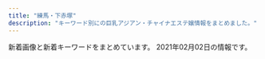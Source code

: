 ```yaml
---
title: "練馬・下赤塚"
description: "キーワード別にの巨乳アジアン・チャイナエステ嬢情報をまとめました。"
---
```


新着画像と新着キーワードをまとめています。
2021年02月02日の情報です。

<DmmAffiliateIns />
<KeywordTable
  shops={
    [
    {
        "keywords": {
            "85": 36,
            "E": 36,
            "86": 24,
            "87": 12,
            "88": 24,
            "F": 12,
            "D": 84
        },
        "img_links": [
            "http://margaret.ests.jp/images/room4.jpg",
            "http://margaret.ests.jp/images/s_news.jpg",
            "http://margaret.ests.jp/images/service3.jpg",
            "http://margaret.ests.jp/photos/sites/29/2020/04/202004081414540.jpg",
            "http://margaret.ests.jp/photos/sites/29/2020/06/202006301829174.jpeg",
            "http://margaret.ests.jp/images/room2.jpg",
            "http://margaret.ests.jp/images/service4.jpg",
            "http://margaret.ests.jp/images/top.jpg",
            "http://margaret.ests.jp/images/service2.jpg",
            "http://margaret.ests.jp/images/room3.jpg",
            "http://margaret.ests.jp/photos/sites/29/2020/06/2020062814010219.jpeg",
            "http://margaret.ests.jp/images/s_service.png",
            "http://margaret.ests.jp/images/mobile.jpg",
            "http://margaret.ests.jp/images/room1.jpg",
            "http://margaret.ests.jp/images/s_staff.png",
            "http://margaret.ests.jp/photos/sites/29/2020/04/2020041014190824.jpg",
            "http://margaret.ests.jp/photos/sites/29/2021/01/2021011511194654.jpg",
            "http://margaret.ests.jp/photos/sites/29/2020/05/202005281752578.jpg",
            "http://margaret.ests.jp/images/service1.jpg",
            "http://margaret.ests.jp/photos/sites/29/2020/03/2020032709162529.jpg",
            "http://margaret.ests.jp/photos/sites/29/2020/04/202004102157462.jpeg",
            "http://margaret.ests.jp/images/s_pick.jpg",
            "http://margaret.ests.jp/photos/sites/29/2020/08/2020080615352994.jpeg",
            "http://margaret.ests.jp/photos/sites/29/2020/08/2020082222274080.jpeg",
            "http://margaret.ests.jp/photos/sites/29/2020/04/2020040205541033.jpg",
            "http://margaret.ests.jp/images/info.jpg"
        ],
        "name": "\u30de\u30fc\u30ac\u30ec\u30c3\u30c8",
        "url": "http://margaret.ests.jp/",
        "station": "\u685c\u53f0\u99c5\u5317\u53e3"
    },
    {
        "station": "\u65b0\u685c\u53f0\u99c5",
        "name": "\u697d\u3005",
        "img_links": [
            "https://static.wixstatic.com/media/73ea4e_73ca4971bac34776a53c8b09526abe0d~mv2.jpg",
            "https://static.wixstatic.com/media/73ea4e_4f276738c0354f93b87840e2d55be62b~mv2.png",
            "https://static.wixstatic.com/media/56292f_3dc196c69ac04338b46a28f7dc0f4df2.jpg",
            "https://static.wixstatic.com/media/56292f_4d626237c2cd4806b0251dae4554758e.jpg"
        ],
        "url": "https://1270791003.wixsite.com/mysite/",
        "keywords": {}
    },
    {
        "img_links": [
            "http://ponfu-massage.work/img/acc4.jpg",
            "http://ponfu-massage.work/img/sta30.jpg",
            "http://ponfu-massage.work/img/st44.jpg",
            "http://ponfu-massage.work/img/s37.jpg",
            "http://ponfu-massage.work/img/st30.jpg",
            "http://ponfu-massage.work/img/s45.jpg",
            "http://ponfu-massage.work/img/sta42.jpg",
            "http://ponfu-massage.work/img/st45.jpg",
            "http://ponfu-massage.work/img/acc5.jpg",
            "http://ponfu-massage.work/img/acc6.jpg",
            "http://ponfu-massage.work/img/acc7.jpg",
            "http://ponfu-massage.work/img/sta28.jpg",
            "http://ponfu-massage.work/img/st39.jpg",
            "http://ponfu-massage.work/img/st28.jpg",
            "http://ponfu-massage.work/img/acc1.jpg",
            "http://ponfu-massage.work/img/st43.jpg",
            "http://ponfu-massage.work/img/st40.jpg",
            "http://ponfu-massage.work/img/campian.jpg",
            "http://ponfu-massage.work/img/st38.jpg",
            "http://ponfu-massage.work/img/sta45.jpg",
            "http://ponfu-massage.work/img/st37.jpg",
            "http://ponfu-massage.work/img/s39.jpg",
            "http://ponfu-massage.work/img/s30.jpg",
            "http://ponfu-massage.work/img/acc9.jpg",
            "http://ponfu-massage.work/img/st41.jpg",
            "http://ponfu-massage.work/img/botton.jpg",
            "http://ponfu-massage.work/img/s40.jpg",
            "http://ponfu-massage.work/img/st42.jpg",
            "http://ponfu-massage.work/img/st35.jpg",
            "http://ponfu-massage.work/img/sta39.jpg",
            "http://ponfu-massage.work/img/acc2.jpg",
            "http://ponfu-massage.work/img/sta38.jpg",
            "http://ponfu-massage.work/img/s42.jpg",
            "http://ponfu-massage.work/img/acc3.jpg",
            "http://ponfu-massage.work/img/sta44.jpg",
            "http://ponfu-massage.work/img/sta37.jpg",
            "http://ponfu-massage.work/img/acc10.jpg",
            "http://ponfu-massage.work/img/s44.jpg",
            "http://ponfu-massage.work/img/sta40.jpg",
            "http://ponfu-massage.work/img/s43.jpg",
            "http://ponfu-massage.work/img/sta35.jpg",
            "http://ponfu-massage.work/img/s41.jpg",
            "http://ponfu-massage.work/img/s38.jpg",
            "http://ponfu-massage.work/img/acc8.jpg",
            "http://ponfu-massage.work/img/sta43.jpg",
            "http://ponfu-massage.work/img/st18.jpg",
            "http://ponfu-massage.work/img/sta41.jpg"
        ],
        "keywords": {
            "89": 1,
            "87": 4,
            "E": 1,
            "D": 10,
            "85": 3,
            "C": 22,
            "F": 1,
            "84": 1,
            "88": 4
        },
        "name": "\u30dd\u30f3\u30d5\u30fc",
        "url": "http://ponfu-massage.work/",
        "station": "\u7df4\u99ac\u99c5\u897f\u53e3"
    },
    {
        "keywords": {
            "84": 1,
            "87": 4,
            "D": 7,
            "85": 1,
            "86": 3,
            "C": 2
        },
        "name": "\u59ff\u7f8e",
        "station": "\u3068\u304d\u308f\u53f0\u99c5\u5357\u53e3",
        "img_links": [
            "http://www.sugatabi.mesthe.com/files/006.jpg",
            "http://www.sugatabi.mesthe.com/images/staff_line.png",
            "http://www.sugatabi.mesthe.com/images/link_line.png",
            "http://www.sugatabi.mesthe.com/images/girl-z1.jpg",
            "http://www.sugatabi.mesthe.com/images/top.jpg",
            "http://www.sugatabi.mesthe.com/files/001-02.jpg",
            "http://www.sugatabi.mesthe.com/files/005-02.jpg",
            "http://www.sugatabi.mesthe.com/files/004.jpg",
            "http://www.sugatabi.mesthe.com/files/005.jpg",
            "http://www.sugatabi.mesthe.com/images/mobile.jpg",
            "http://www.sugatabi.mesthe.com/files/002.jpg",
            "http://www.sugatabi.mesthe.com/images/girl-z2.jpg",
            "http://www.sugatabi.mesthe.com/images/top_sche.png",
            "http://www.sugatabi.mesthe.com/files/009.jpg",
            "http://www.sugatabi.mesthe.com/images/bj3.png",
            "http://www.sugatabi.mesthe.com/files/009-02.jpg",
            "http://www.sugatabi.mesthe.com/files/008-02.jpg",
            "http://www.sugatabi.mesthe.com/files/006-02.jpg",
            "http://www.sugatabi.mesthe.com/images/shop/shop03.jpg",
            "http://www.sugatabi.mesthe.com/images/shop/shop02.jpg",
            "http://www.sugatabi.mesthe.com/files/003-02.jpg",
            "http://www.sugatabi.mesthe.com/files/010-02.jpg",
            "http://www.sugatabi.mesthe.com/images/shop/shop01.jpg",
            "http://www.sugatabi.mesthe.com/files/010.jpg",
            "http://www.sugatabi.mesthe.com/files/003.jpg",
            "http://www.sugatabi.mesthe.com/images/shop/shop04.jpg",
            "http://www.sugatabi.mesthe.com/files/004-02.jpg",
            "http://www.sugatabi.mesthe.com/files/008.jpg",
            "http://www.sugatabi.mesthe.com/files/001.jpg",
            "http://www.sugatabi.mesthe.com/files/002-02.jpg"
        ],
        "url": "http://www.sugatabi.mesthe.com/"
    },
    {
        "img_links": [
            "http://www.e-rakuraku.info/images/s1.png",
            "http://www.e-rakuraku.info/images/newt.png",
            "http://www.e-rakuraku.info/images/s2.png",
            "http://www.e-rakuraku.info/images/tite-staff.png",
            "http://www.e-rakuraku.info/images/g0.jpg",
            "http://www.e-rakuraku.info/images/newfacet.png",
            "http://www.e-rakuraku.info/images/g5.jpg",
            "http://www.e-rakuraku.info/images/huiyuan.png",
            "http://www.e-rakuraku.info/images/g1.jpg",
            "http://www.e-rakuraku.info/images/mobile.png",
            "http://www.e-rakuraku.info/images/nei_03.jpg",
            "http://www.e-rakuraku.info/images/tite-gallery.png",
            "http://www.e-rakuraku.info/images/g3.jpg",
            "http://www.e-rakuraku.info/images/top.jpg",
            "http://www.e-rakuraku.info/images/g4.jpg",
            "http://www.e-rakuraku.info/images/tel.png",
            "http://www.e-rakuraku.info/images/sr.png",
            "http://www.e-rakuraku.info/images/g2.jpg"
        ],
        "station": "\u4e2d\u6751\u6a4b\u99c5",
        "keywords": {
            "C": 13
        },
        "url": "http://www.e-rakuraku.info/",
        "name": "\u697d\u697d"
    },
    {
        "img_links": [
            "http://aroma-p.info/wp/wp-content/themes/Butterfly2_ver_1_3/images/room/6.jpg",
            "http://aroma-p.info/wp/wp-content/uploads/2019/12/sayugihojka.jpg",
            "http://aroma-p.info/wp/wp-content/themes/Butterfly2_ver_1_3/images/room/1.jpg",
            "http://aroma-p.info/wp/wp-content/themes/Butterfly2_ver_1_3/images/room/5.jpg",
            "http://aroma-p.info/wp/wp-content/themes/Butterfly2_ver_1_3/images/call.png",
            "http://aroma-p.info/wp/wp-content/themes/Butterfly2_ver_1_3/images/room/2.jpg",
            "http://aroma-p.info/wp/wp-content/uploads/2020/11/iouyghsa.jpg",
            "http://aroma-p.info/wp/wp-content/uploads/2019/11/asashiojpka.jpg",
            "http://aroma-p.info/wp/wp-content/themes/Butterfly2_ver_1_3/images/room/4.jpg",
            "http://aroma-p.info/wp/wp-content/themes/Butterfly2_ver_1_3/event/top-img021.png",
            "http://aroma-p.info/wp/wp-content/themes/Butterfly2_ver_1_3/images/room/3.jpg",
            "http://aroma-p.info/wp/wp-content/themes/Butterfly2_ver_1_3/event/top-img09.png",
            "http://aroma-p.info/wp/wp-content/uploads/2019/07/faytusgiahojpk.jpg",
            "http://aroma-p.info/wp/wp-content/uploads/2020/07/aws4e5drft1.jpg",
            "http://aroma-p.info/wp/wp-content/uploads/2019/07/darstyfauya.jpg",
            "http://aroma-p.info/wp/wp-content/uploads/2018/06/hiusasalklksaa.jpg",
            "http://aroma-p.info/wp/wp-content/themes/Butterfly2_ver_1_3/event/top-img01.png",
            "http://aroma-p.info/wp/wp-content/uploads/2019/01/hsiaojilakla.jpg",
            "http://aroma-p.info/wp/wp-content/uploads/2020/10/198765rsa.jpg",
            "http://aroma-p.info/wp/wp-content/uploads/2020/09/78654a1.jpg",
            "http://aroma-p.info/wp/wp-content/themes/Butterfly2_ver_1_3/images/tel.png"
        ],
        "keywords": {
            "C": 4,
            "E": 6,
            "D": 10
        },
        "station": "\u77f3\u795e\u4e95\u516c\u5712\u99c5\u5357\u53e3",
        "url": "http://aroma-p.info/",
        "name": "AROMA PLAZA \u30a2\u30ed\u30de\u30d7\u30e9\u30b6"
    },
    {
        "url": "http://c-sakura.work/",
        "keywords": {},
        "img_links": [
            "http://c-sakura.work/images/interior_t.jpg",
            "http://c-sakura.work/images/int2.png",
            "http://c-sakura.work/images/mobile.jpg",
            "http://c-sakura.work/images/info.png",
            "http://c-sakura.work/images/2.jpg",
            "http://c-sakura.work/img/yuri1.jpg",
            "http://c-sakura.work/images/int1.png",
            "http://c-sakura.work/images/3.jpg",
            "http://c-sakura.work/images/head.jpg",
            "http://c-sakura.work/images/sisu.png",
            "http://c-sakura.work/images/news.png",
            "http://c-sakura.work/img/ami1.jpg",
            "http://c-sakura.work/images/tel.jpg",
            "http://c-sakura.work/images/sys1.png",
            "http://c-sakura.work/img/yuyu1.jpg",
            "http://c-sakura.work/images/staff_t.jpg",
            "http://c-sakura.work/images/1.jpg"
        ],
        "name": "\u9577\u4e45*\u3061\u3087\u3046\u304d\u3085\u3046",
        "station": "\u4e0b\u8d64\u585a\u99c5\u5317\u53e3"
    },
    {
        "station": "\u6210\u5897\u99c5",
        "name": "\u82b1\u9ce5\u98a8\u6708",
        "url": "https://kachofugetsu.ests.jp/",
        "keywords": {
            "86": 10,
            "85": 10,
            "D": 20,
            "C": 11
        },
        "img_links": [
            "https://kachofugetsu.ests.jp/images/footer.jpg",
            "https://kachofugetsu.ests.jp/images/room4.jpg",
            "https://kachofugetsu.ests.jp/images/link_nav02.jpg",
            "https://kachofugetsu.ests.jp/images/link_nav06.jpg",
            "https://kachofugetsu.ests.jp/images/top.jpg",
            "https://kachofugetsu.ests.jp/images/link_nav03.jpg",
            "https://kachofugetsu.ests.jp/photos/sites/18/2021/01/2021011210015951.jpg",
            "https://kachofugetsu.ests.jp/images/tit_staff.jpg",
            "https://kachofugetsu.ests.jp/images/link_nav05.jpg",
            "https://kachofugetsu.ests.jp/images/room2.jpg",
            "https://kachofugetsu.ests.jp/photos/sites/18/2021/01/2021011210020045.jpg",
            "https://kachofugetsu.ests.jp/photos/sites/18/2021/01/2021011210020128.jpg",
            "https://kachofugetsu.ests.jp/images/link_nav01.jpg",
            "https://kachofugetsu.ests.jp/images/link_nav04.jpg",
            "https://kachofugetsu.ests.jp/images/room1.jpg",
            "https://kachofugetsu.ests.jp/images/tit_news.png",
            "https://kachofugetsu.ests.jp/photos/sites/18/2021/01/2021011210015989.jpg",
            "https://kachofugetsu.ests.jp/images/room3.jpg"
        ]
    },
    {
        "keywords": {},
        "url": "http://c-ikoi.work/",
        "station": "\u5927\u5c71\u99c5\u5357\u53e3",
        "name": "\u61a9",
        "img_links": [
            "http://c-ikoi.work/images/sys2.jpg",
            "http://c-ikoi.work/images/sys1.jpg",
            "http://c-ikoi.work/img/misaki1.jpg",
            "http://c-ikoi.work/images/int2.png",
            "http://c-ikoi.work/images/news.jpg",
            "http://c-ikoi.work/images/4.jpg",
            "http://c-ikoi.work/images/head.jpg",
            "http://c-ikoi.work/images/sys3.png",
            "http://c-ikoi.work/images/staff_t.jpg",
            "http://c-ikoi.work/images/1.jpg",
            "http://c-ikoi.work/images/tel.jpg",
            "http://c-ikoi.work/images/rec2.png",
            "http://c-ikoi.work/images/concept.jpg",
            "http://c-ikoi.work/images/2.jpg",
            "http://c-ikoi.work/images/rec1.png",
            "http://c-ikoi.work/images/line.png",
            "http://c-ikoi.work/images/int3.png",
            "http://c-ikoi.work/img/momo1.jpg",
            "http://c-ikoi.work/images/int1.png",
            "http://c-ikoi.work/img/riri1.jpg",
            "http://c-ikoi.work/images/mobile.jpg",
            "http://c-ikoi.work/images/3.jpg",
            "http://c-ikoi.work/img/yuna1.jpg",
            "http://c-ikoi.work/images/interior_t.jpg"
        ]
    },
    {
        "url": "http://koukoku.xyz/garden/",
        "img_links": [
            "http://koukoku.xyz/garden/css/left.jpg",
            "http://koukoku.xyz/garden/css/staff06.jpg",
            "http://koukoku.xyz/garden/css/nav/nav04.png",
            "http://koukoku.xyz/garden/css/staff/staff004.jpg",
            "http://koukoku.xyz/garden/css/nav/nav02.png",
            "http://koukoku.xyz/garden/css/top01.jpg",
            "http://koukoku.xyz/garden/css/staff0002.jpg",
            "http://koukoku.xyz/garden/css/staff/staff002.jpg",
            "http://koukoku.xyz/garden/css/nav/nav03.png",
            "http://koukoku.xyz/garden/css/nav/nav05.png",
            "http://koukoku.xyz/garden/css/staff/staff06.jpg",
            "http://koukoku.xyz/garden/css/right.jpg",
            "http://koukoku.xyz/garden/css/staff05.jpg",
            "http://koukoku.xyz/garden/css/nav/nav01.png",
            "http://koukoku.xyz/garden/css/staff001.jpg",
            "http://koukoku.xyz/garden/css/staff/staff001.jpg",
            "http://koukoku.xyz/garden/css/tel.png",
            "http://koukoku.xyz/garden/css/staff/staff003.jpg",
            "http://koukoku.xyz/garden/css/top04.jpg",
            "http://koukoku.xyz/garden/css/staff/staff05-b.jpg",
            "http://koukoku.xyz/garden/css/nav/nav06.png",
            "http://koukoku.xyz/garden/css/staff/staff05.jpg"
        ],
        "name": "\u591c\u306e\u30ac\u30fc\u30c7\u30f3",
        "station": "\u7df4\u99ac\u99c5",
        "keywords": {
            "C": 1,
            "85": 1,
            "87": 1,
            "D": 3,
            "F": 1,
            "89": 2,
            "E": 1,
            "92": 2
        }
    },
    {
        "url": "http://www.hanaest.net/",
        "img_links": [
            "http://www.hanaest.net/up/uploads/20170621202142mimi.jpg",
            "http://www.hanaest.net/images/r2.jpg",
            "http://www.hanaest.net/images/r1.jpg",
            "http://www.hanaest.net/up/uploads/20171017081729nana.jpg",
            "http://www.hanaest.net/images/news.png",
            "http://www.hanaest.net/images/s2.jpg",
            "http://www.hanaest.net/images/ttl_price.png",
            "http://www.hanaest.net/up/uploads/20171005214644212.jpg",
            "http://www.hanaest.net/up/uploads/20161009222712tomo.jpg",
            "http://www.hanaest.net/images/ttl_qj.png",
            "http://www.hanaest.net/images/ttl_staff.png",
            "http://www.hanaest.net/up/uploads/20161128220158nao.jpg",
            "http://www.hanaest.net/images/header_bg.png",
            "http://www.hanaest.net/images/qj.png"
        ],
        "keywords": {},
        "name": "\u83ef\uff5e\u306f\u306a\uff5e",
        "station": "\u4e0b\u8d64\u585a\u99c5\u5317\u53e3"
    },
    {
        "img_links": [
            "http://www.hi-msg.com/dansin/images/p-1-1.jpg",
            "http://www.hi-msg.com/dansin/images/p-1.jpg",
            "http://www.hi-msg.com/dansin/images/mobile.jpg",
            "http://www.hi-msg.com/dansin/images/1.jpg",
            "http://www.hi-msg.com/dansin/images/p-8.jpg",
            "http://www.hi-msg.com/dansin/images/p-4-1.jpg",
            "http://www.hi-msg.com/dansin/images/s_info.jpg",
            "http://www.hi-msg.com/dansin/images/p-4.jpg",
            "http://www.hi-msg.com/dansin/images/p-2.jpg",
            "http://www.hi-msg.com/dansin/images/top1.jpg",
            "http://www.hi-msg.com/dansin/images/nav.jpg",
            "http://www.hi-msg.com/dansin/images/top.jpg",
            "http://www.hi-msg.com/dansin/images/s_face.jpg",
            "http://www.hi-msg.com/dansin/images/p-5.jpg",
            "http://www.hi-msg.com/dansin/images/s_pick.jpg",
            "http://www.hi-msg.com/dansin/images/end1.jpg",
            "http://www.hi-msg.com/dansin/images/p-7.jpg",
            "http://www.hi-msg.com/dansin/images/s_news.jpg",
            "http://www.hi-msg.com/dansin/images/p-6-1.jpg",
            "http://www.hi-msg.com/dansin/images/p-5-1.jpg",
            "http://www.hi-msg.com/dansin/images/p-6.jpg",
            "http://www.hi-msg.com/dansin/images/p-2-1.jpg"
        ],
        "name": "\u6696\u5fc3",
        "url": "http://www.hi-msg.com/dansin/",
        "keywords": {},
        "station": "\u3068\u304d\u308f\u53f0\u99c5\u5357\u53e3"
    },
    {
        "name": "\u30d0\u30d3",
        "station": "\u7df4\u99ac\u99c5A1\u51fa\u53e3",
        "img_links": [
            "http://giuytor.xyz/uploads/201027/1-20102G24150649.jpg",
            "http://giuytor.xyz/webstyle/call(1).jpg",
            "http://giuytor.xyz/webstyle/line2.png",
            "http://giuytor.xyz/uploads/201027/1-20102G24601461.jpg",
            "http://giuytor.xyz/uploads/201027/1-20102G2423W16.jpg",
            "http://giuytor.xyz/webstyle/line4.png",
            "http://giuytor.xyz/webstyle/sign(1).png",
            "http://giuytor.xyz/webstyle/line6.png",
            "http://giuytor.xyz/uploads/201027/1-20102G24525a5.jpg",
            "http://giuytor.xyz/webstyle/sign(2).png",
            "http://giuytor.xyz/webstyle/call.jpg",
            "http://giuytor.xyz/uploads/201112/1-20111210002S57.jpg",
            "http://giuytor.xyz/webstyle/sign.png",
            "http://giuytor.xyz/uploads/201027/1-20102G24422144.jpg",
            "http://giuytor.xyz/uploads/201030/1-201030101635910.jpg",
            "http://giuytor.xyz/webstyle/mobile_02.png",
            "http://giuytor.xyz/webstyle/line3.png",
            "http://giuytor.xyz/uploads/201210/1-2012101602095L.jpg",
            "http://giuytor.xyz/webstyle/line1.png",
            "http://giuytor.xyz/uploads/201026/1-2010261A409633.jpg",
            "http://giuytor.xyz/uploads/201027/1-20102G24336356.jpg",
            "http://giuytor.xyz/uploads/201210/1-201210163253163.jpg",
            "http://giuytor.xyz/webstyle/mobile_01.png",
            "http://giuytor.xyz/uploads/201026/1-2010261A21I03.jpg",
            "http://giuytor.xyz/uploads/201026/1-201026164952248.jpg",
            "http://giuytor.xyz/webstyle/line5.png",
            "http://giuytor.xyz/webstyle/notice.png"
        ],
        "keywords": {
            "\u4e73": 9
        },
        "url": "http://giuytor.xyz/"
    },
    {
        "station": "\u8981\u753a\u99c55\u756a\u51fa\u53e3",
        "keywords": {
            "87": 5,
            "F": 2,
            "D": 2,
            "89": 1,
            "88": 3,
            "C": 16,
            "E": 5
        },
        "img_links": [
            "http://midori-massage.work/img/st50.jpg",
            "http://midori-massage.work/img/ss52.jpg",
            "http://midori-massage.work/img/ss22.jpg",
            "http://midori-massage.work/img/ss9.jpg",
            "http://midori-massage.work/img/ss51.jpg",
            "http://midori-massage.work/img/ss34.jpg",
            "http://midori-massage.work/img/ss39.jpg",
            "http://midori-massage.work/img/ss46.jpg",
            "http://midori-massage.work/img/ss57.jpg",
            "http://midori-massage.work/img/ss1.jpg",
            "http://midori-massage.work/img/ss28.jpg",
            "http://midori-massage.work/img/ss5.jpg",
            "http://midori-massage.work/img/s56.png",
            "http://midori-massage.work/img/botton.jpg",
            "http://midori-massage.work/img/ss48.jpg",
            "http://midori-massage.work/img/ss15.jpg",
            "http://midori-massage.work/img/ss32.jpg",
            "http://midori-massage.work/img/ss47.jpg",
            "http://midori-massage.work/img/a1.jpg",
            "http://midori-massage.work/img/ss26.jpg",
            "http://midori-massage.work/img/st53.jpg",
            "http://midori-massage.work/img/ss50.jpg",
            "http://midori-massage.work/img/mo.png",
            "http://midori-massage.work/img/s54.png",
            "http://midori-massage.work/img/ss12.jpg",
            "http://midori-massage.work/img/fla-2.jpg",
            "http://midori-massage.work/img/ss31.jpg",
            "http://midori-massage.work/img/ss2.jpg",
            "http://midori-massage.work/img/s57.png",
            "http://midori-massage.work/img/ss53.jpg",
            "http://midori-massage.work/img/ss23.jpg",
            "http://midori-massage.work/img/ss44.jpg",
            "http://midori-massage.work/img/ss55.jpg",
            "http://midori-massage.work/img/ss33.jpg",
            "http://midori-massage.work/img/ss56.jpg",
            "http://midori-massage.work/img/s53.png",
            "http://midori-massage.work/img/fla-1.jpg",
            "http://midori-massage.work/img/st54.jpg",
            "http://midori-massage.work/img/ss37.jpg",
            "http://midori-massage.work/img/st57.jpg",
            "http://midori-massage.work/img/ss54.jpg",
            "http://midori-massage.work/img/ss14.jpg",
            "http://midori-massage.work/img/ss42.jpg",
            "http://midori-massage.work/img/a3.jpg",
            "http://midori-massage.work/img/ss16.jpg",
            "http://midori-massage.work/img/ss41.jpg",
            "http://midori-massage.work/img/ss19.jpg",
            "http://midori-massage.work/img/s47.png",
            "http://midori-massage.work/img/st55.jpg",
            "http://midori-massage.work/img/s50.png",
            "http://midori-massage.work/img/ss6.jpg",
            "http://midori-massage.work/img/ss10.jpg",
            "http://midori-massage.work/img/a2.jpg",
            "http://midori-massage.work/img/st056.jpg",
            "http://midori-massage.work/img/ss13.jpg",
            "http://midori-massage.work/img/s49.png",
            "http://midori-massage.work/img/ss36.jpg",
            "http://midori-massage.work/img/ss30.jpg",
            "http://midori-massage.work/img/ss40.jpg",
            "http://midori-massage.work/img/ss25.jpg",
            "http://midori-massage.work/img/ss24.jpg",
            "http://midori-massage.work/img/ss17.jpg",
            "http://midori-massage.work/img/st52.jpg",
            "http://midori-massage.work/img/ss4.jpg",
            "http://midori-massage.work/img/ss20.jpg",
            "http://midori-massage.work/img/ss29.jpg",
            "http://midori-massage.work/img/s55.png",
            "http://midori-massage.work/img/ss8.jpg",
            "http://midori-massage.work/img/st49.jpg",
            "http://midori-massage.work/img/ss35.jpg",
            "http://midori-massage.work/img/s52.png",
            "http://midori-massage.work/img/ss21.jpg",
            "http://midori-massage.work/img/ss38.jpg",
            "http://midori-massage.work/img/ss18.jpg",
            "http://midori-massage.work/img/ss43.jpg",
            "http://midori-massage.work/img/ss49.jpg",
            "http://midori-massage.work/img/ss45.jpg",
            "http://midori-massage.work/img/st56.jpg",
            "http://midori-massage.work/img/st47.jpg",
            "http://midori-massage.work/img/ss3.jpg",
            "http://midori-massage.work/img/ss7.jpg"
        ],
        "url": "http://midori-massage.work/",
        "name": "\u7dd1"
    },
    {
        "name": "\u6708\u306e\u604b",
        "img_links": [
            "http://moonlove.est-u.com/staff/sakura.jpg",
            "http://moonlove.est-u.com/images/index_08.jpg",
            "http://moonlove.est-u.com/images/index_07.jpg",
            "http://moonlove.est-u.com/staff/ayumi.jpg",
            "http://moonlove.est-u.com/images/s4.jpg",
            "http://moonlove.est-u.com/images/s5.jpg",
            "http://moonlove.est-u.com/images/s8.jpg",
            "http://moonlove.est-u.com/images/index_05.jpg",
            "http://moonlove.est-u.com/images/index_10.jpg",
            "http://moonlove.est-u.com/staff/kaori.jpg",
            "http://moonlove.est-u.com/images/icon_000.jpg",
            "http://moonlove.est-u.com/images/staff_09.jpg",
            "http://moonlove.est-u.com/images/s6.jpg",
            "http://moonlove.est-u.com/images/index_13.jpg",
            "http://moonlove.est-u.com/images/index_12.jpg",
            "http://moonlove.est-u.com/images/index_19.jpg",
            "http://moonlove.est-u.com/images/index3_06.jpg",
            "http://moonlove.est-u.com/images/index_16.jpg",
            "http://moonlove.est-u.com/images/index_17.jpg",
            "http://moonlove.est-u.com/images/index2_06.jpg",
            "http://moonlove.est-u.com/images/index_15.jpg",
            "http://moonlove.est-u.com/images/index_02.jpg",
            "http://moonlove.est-u.com/images/index1_06.jpg",
            "http://moonlove.est-u.com/images/s3.jpg",
            "http://moonlove.est-u.com/staff/miki.jpg",
            "http://moonlove.est-u.com/images/index_04.jpg",
            "http://moonlove.est-u.com/images/s1.jpg",
            "http://moonlove.est-u.com/images/index_14.jpg",
            "http://moonlove.est-u.com/staff/nami.jpg"
        ],
        "station": "\u7df4\u99ac\u99c5\u5317\u53e3",
        "keywords": {
            "C": 7
        },
        "url": "http://moonlove.est-u.com/"
    },
    {
        "keywords": {
            "D": 4,
            "C": 5,
            "88": 1,
            "F": 3,
            "80": 2,
            "94": 1,
            "95": 1,
            "86": 2,
            "G": 2,
            "93": 1,
            "87": 1,
            "83": 2,
            "91": 2,
            "84": 1
        },
        "name": "\u30e9\u30b1\u30b7\u30b9\u5927\u6cc9\u5b66\u5712",
        "url": "http://lachesis.este88.com/",
        "img_links": [
            "http://lachesis.este88.com/gals/rinnka4.jpg",
            "http://lachesis.este88.com/gals/miku2.jpg",
            "http://lachesis.este88.com/gals/narumi1.jpg",
            "http://lachesis.este88.com/images/bg_header3.jpg",
            "http://lachesis.este88.com/gals/yuu4.jpg",
            "http://lachesis.este88.com/gals/tumugi2.jpg",
            "http://lachesis.este88.com/gals/sayaka2.jpg",
            "http://lachesis.este88.com/gals/rinnka3.jpg",
            "https://lachesis.este88.com/gals/miho1.jpg",
            "http://lachesis.este88.com/gals/miho2.jpg",
            "https://lachesis.este88.com/gals/amina1.jpg",
            "http://lachesis.este88.com/images/sysh3bar.png",
            "https://lachesis.este88.com/gals/tumugi1.jpg",
            "https://lachesis.este88.com/gals/miku1.jpg",
            "http://lachesis.este88.com/gals/aoi3.jpg",
            "http://lachesis.este88.com/gals/miho3.jpg",
            "http://lachesis.este88.com/gals/tumugi1.jpg",
            "http://lachesis.este88.com/gals/minami2.jpg",
            "http://lachesis.este88.com/gals/arisa2.jpg",
            "https://lachesis.este88.com/images/bg_header3.jpg",
            "https://lachesis.este88.com/gals/minami1.jpg",
            "http://lachesis.este88.com/images/info5.jpg",
            "http://lachesis.este88.com/gals/narumi2.jpg",
            "http://lachesis.este88.com/gals/amina1.jpg",
            "https://lachesis.este88.com/images/sysh3bar.png",
            "https://lachesis.este88.com/gals/yuu1.jpg",
            "http://lachesis.este88.com/gals/amina3.jpg",
            "http://lachesis.este88.com/gals/itika2.jpg",
            "https://lachesis.este88.com/gals/itika1.jpg",
            "https://lachesis.este88.com/images/info5.jpg",
            "http://lachesis.este88.com/gals/itika1.jpg",
            "https://lachesis.este88.com/images/bg_header.jpg",
            "http://lachesis.este88.com/gals/mao2.jpg",
            "http://lachesis.este88.com/gals/aoi2.jpg",
            "https://lachesis.este88.com/gals/sayaka1.jpg",
            "http://lachesis.este88.com/images/bg_header.jpg",
            "http://lachesis.este88.com/gals/arisa1.jpg",
            "http://lachesis.este88.com/gals/miku1.jpg",
            "http://lachesis.este88.com/gals/arisa3.jpg",
            "http://lachesis.este88.com/gals/yuu2.jpg",
            "https://lachesis.este88.com/gals/mao1.jpg",
            "https://lachesis.este88.com/gals/rinnka1.jpg",
            "http://lachesis.este88.com/gals/minami1.jpg",
            "https://lachesis.este88.com/images/line.jpg",
            "http://lachesis.este88.com/gals/yuu3.jpg",
            "http://lachesis.este88.com/gals/yuu1.jpg",
            "http://lachesis.este88.com/gals/sayaka1.jpg",
            "http://momipara.jp/img/link/momi234.jpg",
            "http://lachesis.este88.com/gals/mao1.jpg",
            "http://lachesis.este88.com/images/line.jpg",
            "http://lachesis.este88.com/gals/itika3.jpg",
            "http://lachesis.este88.com/gals/tumugi3.jpg",
            "http://lachesis.este88.com/gals/amina2.jpg",
            "https://lachesis.este88.com/gals/arisa1.jpg",
            "http://lachesis.este88.com/gals/aoi1.jpg",
            "http://lachesis.este88.com/gals/rinnka2.jpg",
            "http://lachesis.este88.com/gals/miku3.jpg",
            "https://lachesis.este88.com/gals/maria1.jpg",
            "http://lachesis.este88.com/gals/rinnka1.jpg",
            "https://lachesis.este88.com/gals/aoi1.jpg",
            "http://lachesis.este88.com/gals/narumi3.jpg",
            "http://lachesis.este88.com/gals/narumi4.jpg",
            "http://lachesis.este88.com/gals/sayaka3.jpg",
            "https://lachesis.este88.com/gals/narumi1.jpg",
            "http://lachesis.este88.com/gals/maria1.jpg",
            "http://lachesis.este88.com/gals/miho1.jpg"
        ],
        "station": "\u5927\u6cc9\u5b66\u5712\u99c5"
    },
    {
        "url": "http://www.seoul.esjp.info/",
        "name": "\u7652\u3057\u306e\u90e8\u5c4b",
        "station": "\u7df4\u99ac\u99c5\u897f\u53e3",
        "keywords": {
            "D": 4,
            "86": 3,
            "87": 1
        },
        "img_links": [
            "http://www.seoul.esjp.info/img/head.png",
            "http://www.seoul.esjp.info/img/nav-006.png",
            "http://www.seoul.esjp.info/img/change-003.png",
            "http://www.seoul.esjp.info/img/change-006.png",
            "http://www.seoul.esjp.info/files/005.jpg",
            "http://www.seoul.esjp.info/files/012.jpg",
            "http://www.seoul.esjp.info/files/003.jpg",
            "http://www.seoul.esjp.info/img/change-002.png",
            "http://www.seoul.esjp.info/img/nav-004.png",
            "http://www.seoul.esjp.info/img/recuit.png",
            "http://www.seoul.esjp.info/img/change-004.png",
            "http://www.seoul.esjp.info/files/015.jpg",
            "http://www.seoul.esjp.info/img/main-top03.png",
            "http://www.seoul.esjp.info/files/008.jpg",
            "http://www.seoul.esjp.info/files/013.jpg",
            "http://www.seoul.esjp.info/img/foot.png",
            "http://www.seoul.esjp.info/files/010.jpg",
            "http://www.seoul.esjp.info/files/006.jpg",
            "http://www.seoul.esjp.info/files/007.jpg",
            "http://www.seoul.esjp.info/img/nav-002.png",
            "http://www.seoul.esjp.info/img/nav-001.png",
            "http://www.seoul.esjp.info/files/004.jpg",
            "http://www.seoul.esjp.info/img/nav-005.png",
            "http://www.seoul.esjp.info/files/011.jpg",
            "http://www.seoul.esjp.info/files/001.jpg",
            "http://www.seoul.esjp.info/img/change-005.png",
            "http://www.seoul.esjp.info/img/nav-003.png",
            "http://www.seoul.esjp.info/img/change-001.png",
            "http://www.seoul.esjp.info/img/main-top01.png"
        ]
    },
    {
        "keywords": {},
        "img_links": [
            "http://sh-dafei.work/uploads/181206/1-1Q206125154224.jpg",
            "http://sh-dafei.work/uploads/171031/1-1G0311G556445.jpg",
            "http://sh-dafei.work/uploads/201113/1-20111314213cQ.jpg",
            "http://sh-dafei.work/uploads/171031/1-1G0311G505933.jpg",
            "http://sh-dafei.work/uploads/200612/1-200612154534W8.jpg",
            "http://sh-dafei.work/templets/default/pc/picture/end1.jpg",
            "http://sh-dafei.work/uploads/191115/1-191115132040J2.jpg",
            "http://sh-dafei.work/uploads/171031/1-1G0311G344914.jpg",
            "http://sh-dafei.work/uploads/190924/1-1Z924151334121.jpg",
            "http://sh-dafei.work/uploads/180612/1-1P612160029349.jpg",
            "http://sh-dafei.work/uploads/190301/1-1Z30116320A41.jpg",
            "http://sh-dafei.work/uploads/180612/1-1P6121601061c.jpg",
            "http://sh-dafei.work/templets/default/pc/picture/s_pick.png",
            "http://sh-dafei.work/uploads/190809/1-1ZP9125I01S.jpg",
            "http://sh-dafei.work/uploads/171031/1-1G0311G4095M.jpg",
            "http://sh-dafei.work/uploads/181206/1-1Q2061249563O.jpg",
            "http://sh-dafei.work/uploads/190130/1-1Z130162635508.jpg",
            "http://sh-dafei.work/uploads/181206/1-1Q2061250494E.jpg",
            "http://sh-dafei.work/uploads/181207/1-1Q20G40K63R.jpg",
            "http://sh-dafei.work/uploads/201002/1-201002144Z11V.jpg",
            "http://sh-dafei.work/uploads/190329/1-1Z329151011c7.jpg",
            "http://sh-dafei.work/templets/default/pc/picture/s_news.png",
            "http://sh-dafei.work/uploads/allimg/180612/1-1P612160305350.jpg",
            "http://sh-dafei.work/uploads/181207/1-1Q20G35320X0.png",
            "http://sh-dafei.work/templets/default/pc/picture/staffs.png",
            "http://sh-dafei.work/uploads/171031/1-1G0311G531445.jpg",
            "http://sh-dafei.work/templets/default/pc/picture/face.png",
            "http://sh-dafei.work/templets/default/pc/picture/s_staff.png",
            "http://sh-dafei.work/uploads/181206/1-1Q2061253211D.jpg",
            "http://sh-dafei.work/uploads/181214/1-1Q214154222511.jpg",
            "http://sh-dafei.work/uploads/200117/1-20011G614144B.jpg",
            "http://sh-dafei.work/uploads/180227/1-1P22G40S5448.jpg"
        ],
        "name": "\u5927\u5983",
        "station": "\u7df4\u99ac\u99c5\u897f\u53e3",
        "url": "http://sh-dafei.work/"
    },
    {
        "name": "\u3064\u307c\u307f",
        "station": "\u7df4\u99ac\u99c5\u897f\u53e3",
        "img_links": [
            "https://salasa.tokyo/wp-content/themes/este/img/top-img021.png",
            "https://salasa.tokyo/wp-content/themes/este/img/top-img04.png",
            "https://salasa.tokyo/wp-content/themes/este/img/4.jpg",
            "https://salasa.tokyo/wp-content/uploads/2020/02/8776salasa.jpg",
            "https://salasa.tokyo/wp-content/themes/este/img/3.jpg",
            "https://salasa.tokyo/wp-content/uploads/2020/02/1salasa.jpg",
            "https://salasa.tokyo/wp-content/themes/este/img/tel_footer.png",
            "https://salasa.tokyo/wp-content/themes/este/img/1.jpg",
            "https://salasa.tokyo/wp-content/themes/este/img/top-img01b.png",
            "https://salasa.tokyo/wp-content/uploads/2020/02/41salasa.jpg",
            "https://salasa.tokyo/wp-content/uploads/2020/02/11salasa.jpg",
            "https://salasa.tokyo/wp-content/themes/este/img/top-img01a.png",
            "https://salasa.tokyo/wp-content/themes/este/img/2.jpg",
            "https://salasa.tokyo/wp-content/themes/este/img/call.png",
            "https://salasa.tokyo/wp-content/themes/este/img/top-img02.png",
            "https://salasa.tokyo/wp-content/themes/este/img/top-img01.png",
            "https://salasa.tokyo/wp-content/themes/este/img/tel_header.png",
            "https://salasa.tokyo/wp-content/uploads/2021/01/11salasa.jpg",
            "https://salasa.tokyo/wp-content/uploads/2020/02/32salasa.jpg",
            "https://salasa.tokyo/wp-content/themes/este/img/top-img05.png"
        ],
        "keywords": {
            "C": 9,
            "D": 6,
            "E": 7
        },
        "url": "https://salasa.tokyo/"
    },
    {
        "img_links": [
            "http://www.kawaii.mensest.com/files/011.jpg",
            "http://www.kawaii.mensest.com/common/images/photo02.jpg",
            "http://www.kawaii.mensest.com/images/btn2.png",
            "http://www.kawaii.mensest.com/images/end-info.png",
            "http://www.kawaii.mensest.com/files/009.jpg",
            "http://www.kawaii.mensest.com/images/icon_top.png",
            "http://www.kawaii.mensest.com/common/images/photo03.jpg",
            "http://www.kawaii.mensest.com/images/icon_tel.png",
            "http://www.kawaii.mensest.com/images/icon_staff.png",
            "http://www.kawaii.mensest.com/files/010.jpg",
            "http://www.kawaii.mensest.com/images/mainImg_sub.jpg",
            "http://www.kawaii.mensest.com/images/icon_info.png",
            "http://www.kawaii.mensest.com/common/images/photo01.jpg",
            "http://www.kawaii.mensest.com/files/012.jpg",
            "http://www.kawaii.mensest.com/images/icon_concept.png"
        ],
        "station": "\u7df4\u99ac\u99c5\u4e2d\u592e\u53e3",
        "keywords": {
            "87": 4,
            "D": 4
        },
        "url": "http://www.kawaii.mensest.com/",
        "name": "Kawaii\u604b\u4eba"
    },
    {
        "keywords": {
            "88": 1,
            "86": 18,
            "D": 18,
            "C": 26,
            "94": 1,
            "G": 1,
            "E": 1
        },
        "img_links": [
            "http://mannmaru.xyz/uploads/210201/1-2102011039521I.jpg",
            "http://mannmaru.xyz/uploads/201130/1-20113009355I62.jpg",
            "http://mannmaru.xyz/uploads/210115/1-2101151H414522.jpg",
            "http://mannmaru.xyz/uploads/201020/1-2010200T649248.jpg",
            "http://mannmaru.xyz/uploads/200930/1-200930092325118.jpg",
            "http://mannmaru.xyz/uploads/201111/1-201111132553140.jpg",
            "http://mannmaru.xyz/uploads/200930/1-200930092346129.jpg",
            "http://mannmaru.xyz/style/images/dt.jpg",
            "http://mannmaru.xyz/uploads/201212/1-201212152243942.jpg",
            "http://mannmaru.xyz/uploads/201112/1-2011120U33N31.jpg",
            "http://mannmaru.xyz/style/images/room3.jpg",
            "http://mannmaru.xyz/style/images/room2.jpg",
            "http://mannmaru.xyz/uploads/201214/1-2012141405532C.jpg",
            "http://mannmaru.xyz/uploads/201112/1-2011120U32Q21.jpg",
            "http://mannmaru.xyz/uploads/201106/1-201106163420503.jpg",
            "http://mannmaru.xyz/style/images/top.png",
            "http://mannmaru.xyz/uploads/201006/1-201006104306102.jpg",
            "http://mannmaru.xyz/uploads/210118/1-21011P91210456.jpg",
            "http://mannmaru.xyz/uploads/201028/1-20102Q24R2Y7.jpg",
            "http://mannmaru.xyz/style/images/bj3.png",
            "http://mannmaru.xyz/uploads/201130/1-20113009354V96.jpg",
            "http://mannmaru.xyz/style/images/staff_line.png",
            "http://mannmaru.xyz/uploads/210105/1-210105124S0643.jpg",
            "http://mannmaru.xyz/uploads/201106/1-201106163411121.jpg",
            "http://mannmaru.xyz/style/images/room1.jpg",
            "http://mannmaru.xyz/uploads/201020/1-2010200TG3423.jpg",
            "http://mannmaru.xyz/uploads/210118/1-21011P913545J.jpg",
            "http://mannmaru.xyz/style/images/mobile.jpg",
            "http://mannmaru.xyz/uploads/201106/1-2011061633492c.jpg",
            "http://mannmaru.xyz/uploads/201006/1-201006104331a4.jpg",
            "http://mannmaru.xyz/uploads/201020/1-2010200TF4347.jpg",
            "http://mannmaru.xyz/uploads/201028/1-20102Q24S0942.jpg",
            "http://mannmaru.xyz/plus/images/room5.jpg",
            "http://mannmaru.xyz/uploads/200908/1-200ZQ304213L.jpg",
            "http://mannmaru.xyz/uploads/200912/1-200912152551K9.jpg",
            "http://mannmaru.xyz/uploads/201010/1-2010101A4532c.jpg",
            "http://mannmaru.xyz/uploads/210105/1-210105124QM16.jpg",
            "http://mannmaru.xyz/style/images/room4.jpg",
            "http://mannmaru.xyz/uploads/210201/1-21020110453K96.jpg",
            "http://mannmaru.xyz/style/images/girl-z2.jpg",
            "http://mannmaru.xyz/uploads/210201/1-210201104555H2.jpg",
            "http://mannmaru.xyz/uploads/200908/1-200ZQ30400545.jpg",
            "http://mannmaru.xyz/uploads/201214/1-201214140532633.jpg",
            "http://mannmaru.xyz/uploads/200930/1-20093009233O42.jpg",
            "http://mannmaru.xyz/uploads/210118/1-21011P9140L03.jpg",
            "http://mannmaru.xyz/uploads/201026/1-201026095440P8.jpg",
            "http://mannmaru.xyz/uploads/201111/1-2011111325441M.jpg",
            "http://mannmaru.xyz/uploads/201028/1-20102Q24PXb.jpg",
            "http://mannmaru.xyz/uploads/210201/1-210201103ZbG.jpg",
            "http://mannmaru.xyz/style/images/end.jpg",
            "http://mannmaru.xyz/uploads/200908/1-200ZQ30412239.jpg",
            "http://mannmaru.xyz/uploads/210201/1-210201104603c3.jpg",
            "http://mannmaru.xyz/uploads/201226/1-20122616061Aa.jpg",
            "http://mannmaru.xyz/uploads/201112/1-2011120U259211.jpg",
            "http://mannmaru.xyz/uploads/201214/1-201214140544N0.jpg",
            "http://mannmaru.xyz/uploads/210201/1-21020110402L62.jpg",
            "http://mannmaru.xyz/uploads/201111/1-201111132535H6.jpg",
            "http://mannmaru.xyz/uploads/201006/1-201006104323245.jpg",
            "http://mannmaru.xyz/style/images/girl-z1.jpg",
            "http://mannmaru.xyz/uploads/210105/1-210105124T2148.jpg",
            "http://mannmaru.xyz/uploads/201130/1-20113009352G24.jpg"
        ],
        "name": "\u5348\u5f8c\u306e\u591c",
        "url": "http://mannmaru.xyz/",
        "station": "\u6210\u5897\u99c5\u5317\u53e3"
    },
    {
        "keywords": {
            "88": 4,
            "85": 8,
            "D": 12
        },
        "station": "\u5927\u6cc9\u5b66\u5712\u99c5\u5317\u53e3",
        "url": "http://siesta.ests.jp/",
        "img_links": [
            "http://siesta.ests.jp/photos/sites/39/2021/01/2021011116333321.jpg",
            "http://siesta.ests.jp/images/acc2.jpg",
            "http://siesta.ests.jp/images/acc4.jpg",
            "http://siesta.ests.jp/images/pick.jpg",
            "http://siesta.ests.jp/images/s-staff.jpg",
            "http://siesta.ests.jp/images/acc3.jpg",
            "http://siesta.ests.jp/photos/sites/39/2021/01/2021011116333493.jpg",
            "http://siesta.ests.jp/images/top.png",
            "http://siesta.ests.jp/images/acc1.jpg",
            "http://siesta.ests.jp/images/mobile1.jpg",
            "http://siesta.ests.jp/images/news.jpg",
            "http://siesta.ests.jp/images/s-recriut.jpg",
            "http://siesta.ests.jp/images/mobile.jpg",
            "http://siesta.ests.jp/photos/sites/39/2021/01/2021011116333298.jpg",
            "http://siesta.ests.jp/images/info.jpg"
        ],
        "name": "\u30b7\u30a8\u30b9\u30bf"
    },
    {
        "keywords": {
            "86": 55,
            "87": 33,
            "C": 11,
            "D": 99,
            "85": 22
        },
        "img_links": [
            "http://tenpo2.iest.info/photos/sites/25/2019/04/2019042608572293.jpg",
            "http://tenpo2.iest.info/images/s_pick.png",
            "http://tenpo2.iest.info/images/relax.jpg",
            "http://tenpo2.iest.info/photos/sites/25/2020/08/2020082020101392.jpg",
            "http://tenpo2.iest.info/photos/sites/25/2019/04/2019042906213045.jpg",
            "http://tenpo2.iest.info/images/s3.jpg",
            "http://tenpo2.iest.info/images/room4.jpg",
            "http://tenpo2.iest.info/images/info.jpg",
            "http://tenpo2.iest.info/photos/sites/25/2020/08/2020082020111794.jpg",
            "http://tenpo2.iest.info/photos/sites/25/2019/05/2019052301513957.jpg",
            "http://tenpo2.iest.info/images/room1.jpg",
            "http://tenpo2.iest.info/photos/sites/25/2019/10/2019102807364817.jpg",
            "http://tenpo2.iest.info/images/mobile.jpg",
            "http://tenpo2.iest.info/photos/sites/25/2019/10/2019102807413363.jpg",
            "http://tenpo2.iest.info/photos/sites/25/2019/04/2019041206453392.jpg",
            "http://tenpo2.iest.info/images/top.png",
            "http://tenpo2.iest.info/photos/sites/25/2019/07/2019072405051973.jpg",
            "http://tenpo2.iest.info/images/room3.jpg",
            "http://tenpo2.iest.info/images/s_staff.jpg",
            "http://tenpo2.iest.info/images/s1.jpg",
            "http://tenpo2.iest.info/images/new1.png",
            "http://tenpo2.iest.info/images/s_news.png",
            "http://tenpo2.iest.info/photos/sites/25/2019/10/2019102807395780.jpg",
            "http://tenpo2.iest.info/images/room2.jpg"
        ],
        "url": "http://tenpo2.iest.info/",
        "station": "\u4e0a\u677f\u6a4b\u99c5\u5317\u53e3",
        "name": "\u6e29"
    },
    {
        "url": "http://binrou.net/",
        "name": "\u30ad\u30e9\u30ad\u30e9",
        "station": "\u7df4\u99ac\u99c5\u897f\u53e3",
        "img_links": [
            "http://binrou.net/i/img/sta114.jpg",
            "http://binrou.net/i/img/r1.jpg",
            "http://binrou.net/i/img/sta116.jpg",
            "http://binrou.net/img/sta116.jpg",
            "http://binrou.net/i/img/r3.jpg",
            "http://binrou.net/img/st109.jpg",
            "http://binrou.net/img/st116.jpg",
            "http://binrou.net/i/img/sta98.jpg",
            "http://binrou.net/img/s111.jpg",
            "http://binrou.net/img/st115.jpg",
            "http://binrou.net/i/img/r4.jpg",
            "http://binrou.net/i/img/sta104.jpg",
            "http://binrou.net/i/img/sta111.jpg",
            "http://binrou.net/img/pickup20.jpg",
            "http://binrou.net/img/st111.jpg",
            "http://binrou.net/img/s112.jpg",
            "http://binrou.net/img/sta108.jpg",
            "http://binrou.net/i/img/st111.jpg",
            "http://binrou.net/i/img/sta80.jpg",
            "http://binrou.net/img/st118.jpg",
            "http://binrou.net/img/st117.jpg",
            "http://binrou.net/img/sta112.jpg",
            "http://binrou.net/i/img/sta89.jpg",
            "http://binrou.net/img/sta115.jpg",
            "http://binrou.net/i/img/acc.jpg",
            "http://binrou.net/i/img/sta88.jpg",
            "http://binrou.net/img/s108.jpg",
            "http://binrou.net/i/img/sta92.jpg",
            "http://binrou.net/img/sta109.jpg",
            "http://binrou.net/i/img/sta115.jpg",
            "http://binrou.net/img/st108.jpg",
            "http://binrou.net/img/s115.jpg",
            "http://binrou.net/img/st112.jpg",
            "http://binrou.net/i/img/st115.jpg",
            "http://binrou.net/i/img/sta100.jpg",
            "http://binrou.net/i/img/sta118.jpg",
            "http://binrou.net/img/s118.jpg",
            "http://binrou.net/i/img/sta105.jpg",
            "http://binrou.net/img/s114.jpg",
            "http://binrou.net/img/sta118.jpg",
            "http://binrou.net/img/fla.jpg",
            "http://binrou.net/i/img/sta109.jpg",
            "http://binrou.net/img/sta114.jpg",
            "http://binrou.net/img/st114.jpg",
            "http://binrou.net/img/sta111.jpg",
            "http://binrou.net/img/botton.jpg",
            "http://binrou.net/img/s116.jpg",
            "http://binrou.net/img/acc.jpg",
            "http://binrou.net/i/img/sta117.jpg",
            "http://binrou.net/img/sta117.jpg",
            "http://binrou.net/i/img/sta94.jpg",
            "http://binrou.net/i/img/sta97.jpg",
            "http://binrou.net/i/img/r2.jpg",
            "http://binrou.net/i/img/sta108.jpg",
            "http://binrou.net/img/s117.jpg",
            "http://binrou.net/i/img/sta112.jpg",
            "http://binrou.net/img/mo.png"
        ],
        "keywords": {
            "88": 1,
            "86": 3,
            "89": 2,
            "87": 4,
            "C": 17,
            "E": 6,
            "D": 1,
            "F": 2
        }
    },
    {
        "url": "http://amaen.rankuens.com/",
        "station": "\u7df4\u99ac\u99c5",
        "name": "\u7518\u3048\u3093\u574a",
        "keywords": {
            "87": 1,
            "89": 3,
            "D": 1,
            "C": 1
        },
        "img_links": [
            "http://amaen.rankuens.com/css/staff/staff-04.jpg",
            "http://amaen.rankuens.com/css/nav/nav03.png",
            "http://amaen.rankuens.com/css/nav/nav02.png",
            "http://amaen.rankuens.com/css/staff/staff-001.jpg",
            "http://amaen.rankuens.com/css/nav/nav01.png",
            "http://amaen.rankuens.com/css/right.png",
            "http://amaen.rankuens.com/css/top04.jpg",
            "http://amaen.rankuens.com/css/head.jpg",
            "http://amaen.rankuens.com/css/staff/naiyo01.png",
            "http://amaen.rankuens.com/css/nav/nav06.png",
            "http://amaen.rankuens.com/css/staff/naiyo02.png",
            "http://amaen.rankuens.com/css/staff/staff-03.jpg",
            "http://amaen.rankuens.com/css/left.png",
            "http://amaen.rankuens.com/css/nav/nav04.png",
            "http://amaen.rankuens.com/css/top01.jpg",
            "http://amaen.rankuens.com/css/top02.jpg",
            "http://amaen.rankuens.com/css/nav/nav05.png",
            "http://amaen.rankuens.com/css/staff/staff-002.jpg"
        ]
    },
    {
        "url": "http://www.nerima-rose.com/",
        "img_links": [
            "http://www.nerima-rose.com/images/staff/17/2/nana.png",
            "http://www.nerima-rose.com/images/aroma/r2.jpg",
            "http://www.nerima-rose.com/images/rosa-pindao_07.jpg",
            "http://www.nerima-rose.com/images/rosa-pindao_09.jpg",
            "http://www.nerima-rose.com/images/shop/3/sh1.jpg",
            "http://www.nerima-rose.com/images/sys3.jpg",
            "http://www.nerima-rose.com/images/images/sys2018_06.jpg",
            "http://www.nerima-rose.com/images/shop/11.jpg",
            "http://www.nerima-rose.com/images/staff/17/2/kina.jpg",
            "http://www.nerima-rose.com/images/staff/16/kaori2.jpg",
            "http://www.nerima-rose.com/images/nav/nav-acc.jpg",
            "http://www.nerima-rose.com/images/staff/16/misaki2.jpg",
            "http://www.nerima-rose.com/images/index-rosa_04.jpg",
            "http://www.nerima-rose.com/images/aroma/r1.jpg",
            "http://www.nerima-rose.com/images/rosa-sys_04.jpg",
            "http://www.nerima-rose.com/images/staff/16/aya2.jpg",
            "http://www.nerima-rose.com/images/images/sys2018_03.jpg",
            "http://www.nerima-rose.com/images/rosa-sys_09a.jpg",
            "http://www.nerima-rose.com/cgi-bin/topics/img/16-1.jpg",
            "http://www.nerima-rose.com/images/index-rosa_02.jpg",
            "http://www.nerima-rose.com/images/shop/h1.jpg",
            "http://www.nerima-rose.com/images/nav/nav-rec.jpg",
            "http://www.nerima-rose.com/images/staff/17/2/ena.jpg",
            "http://www.nerima-rose.com/images/staff/17/riri.jpg",
            "http://www.nerima-rose.com/images/index-rosa_09.jpg",
            "http://www.nerima-rose.com/images/shop/4/s1.jpg",
            "http://www.nerima-rose.com/images/aroma/r3.jpg"
        ],
        "name": "ROSE",
        "station": "\u7df4\u99ac\u99c5\u5357\u53e3",
        "keywords": {
            "C": 8
        }
    },
    {
        "img_links": [
            "http://himawari.est-u.com/images/index_08.jpg",
            "http://himawari.est-u.com/images/index_04.jpg",
            "http://himawari.est-u.com/images/a1.jpg",
            "http://himawari.est-u.com/images/index_02.jpg",
            "http://himawari.est-u.com/images/a2.jpg",
            "http://himawari.est-u.com/images/index_10.jpg",
            "http://himawari.est-u.com/staff/izumi.jpg",
            "http://himawari.est-u.com/staff/asuka.jpg",
            "http://himawari.est-u.com/staff/eri.jpg",
            "http://himawari.est-u.com/staff/yuki.jpg",
            "http://himawari.est-u.com/staff/umi.jpg",
            "http://himawari.est-u.com/staff/miyuki.jpg",
            "http://himawari.est-u.com/images/therpist.jpg",
            "http://himawari.est-u.com/images/index2_08.jpg",
            "http://himawari.est-u.com/staff/nami.jpg",
            "http://himawari.est-u.com/images/down.jpg",
            "http://himawari.est-u.com/staff/sakura.jpg"
        ],
        "keywords": {
            "C": 7
        },
        "station": "\u7df4\u99ac\u99c5\u5357\u53e3",
        "name": "\u3072\u307e\u308f\u308a",
        "url": "http://himawari.est-u.com/"
    },
    {
        "img_links": [
            "http://anzu.abnavi.info/images/s_news.png",
            "http://anzu.abnavi.info/photos/sites/35/2021/01/202101210807271.jpg",
            "http://anzu.abnavi.info/images/top.jpg",
            "http://anzu.abnavi.info/images/room3.jpg",
            "http://anzu.abnavi.info/images/room2.jpg",
            "http://anzu.abnavi.info/photos/sites/35/2021/01/2021012905114965.jpg",
            "http://anzu.abnavi.info/photos/sites/35/2020/11/2020110503074285.jpg",
            "http://anzu.abnavi.info/photos/sites/35/2020/10/2020103006583225.jpg",
            "http://anzu.abnavi.info/images/room4.jpg",
            "http://anzu.abnavi.info/photos/sites/35/2020/11/2020111701471610.jpg",
            "http://anzu.abnavi.info/images/end.png",
            "http://anzu.abnavi.info/images/nbj3.jpg",
            "http://anzu.abnavi.info/photos/sites/35/2021/01/2021010706402780.jpg",
            "http://anzu.abnavi.info/photos/sites/35/2020/10/2020103006583256.jpg",
            "http://anzu.abnavi.info/photos/sites/35/2020/11/2020111105580517.jpg",
            "http://anzu.abnavi.info/images/mobile.jpg",
            "http://anzu.abnavi.info/photos/sites/35/2020/11/2020110503074787.jpg",
            "http://anzu.abnavi.info/photos/sites/35/2020/10/2020103006583191.jpg",
            "http://anzu.abnavi.info/images/s_staff.jpg",
            "http://anzu.abnavi.info/images/news_bj3.jpg",
            "http://anzu.abnavi.info/images/nbj1.jpg",
            "http://anzu.abnavi.info/photos/sites/35/2020/10/2020103006583042.jpg",
            "http://anzu.abnavi.info/images/room1.jpg",
            "http://anzu.abnavi.info/photos/sites/35/2020/11/2020111701471573.jpg"
        ],
        "station": "\u6210\u5897\u99c5",
        "name": "\u59eb",
        "url": "http://anzu.abnavi.info/",
        "keywords": {
            "83": 1,
            "85": 2,
            "C": 18,
            "88": 1,
            "E": 3,
            "87": 4,
            "86": 3,
            "D": 8
        }
    },
    {
        "img_links": [
            "http://www.relaxes.info/images/t2.png",
            "http://www.relaxes.info/images/ttl_staff.png",
            "http://www.relaxes.info/images/s1.png",
            "http://www.relaxes.info/images/t1.png",
            "http://www.relaxes.info/up/uploads/2017071800271212.jpg",
            "http://www.relaxes.info/images/header_bg.png",
            "http://www.relaxes.info/images/info.jpg",
            "http://www.relaxes.info/images/ttl_qj.png",
            "http://www.relaxes.info/images/ttl_price.png",
            "http://www.relaxes.info/images/rec.png",
            "http://www.relaxes.info/images/price.jpg",
            "http://www.relaxes.info/up/uploads/20180315212810me.jpg",
            "http://www.relaxes.info/up/uploads/20201028211704mm.jpg"
        ],
        "keywords": {},
        "name": "\u8776",
        "url": "http://www.relaxes.info/",
        "station": "\u4e0a\u677f\u6a4b\u99c5\u5317\u53e3"
    },
    {
        "station": "\u4e0b\u8d64\u585a\u99c5\u5317\u53e3",
        "url": "http://www.es-kou.link/",
        "name": "\u7d05\u6708",
        "keywords": {},
        "img_links": [
            "http://www.es-kou.link/images/1.jpg",
            "http://www.es-kou.link/images/mobile.jpg",
            "http://www.es-kou.link/images/info.png",
            "http://www.es-kou.link/images/sys1.jpg",
            "http://www.es-kou.link/img/mimi1.jpg",
            "http://www.es-kou.link/images/int2.png",
            "http://www.es-kou.link/images/b1.jpg",
            "http://www.es-kou.link/img/satomi1.jpg",
            "http://www.es-kou.link/images/sys3.png",
            "http://www.es-kou.link/images/news.jpg",
            "http://www.es-kou.link/images/s1.png",
            "http://www.es-kou.link/images/2.jpg",
            "http://www.es-kou.link/img/nana1.jpg",
            "http://www.es-kou.link/images/interior_t.jpg",
            "http://www.es-kou.link/images/b2.jpg",
            "http://www.es-kou.link/images/staff_t.jpg",
            "http://www.es-kou.link/images/int1.png",
            "http://www.es-kou.link/images/sys2.jpg",
            "http://www.es-kou.link/images/3.jpg",
            "http://www.es-kou.link/images/head.jpg"
        ]
    },
    {
        "img_links": [
            "http://www.es-yas.click/images/ac1.png",
            "http://www.es-yas.click/images/news.jpg",
            "http://www.es-yas.click/images/3.jpg",
            "http://www.es-yas.click/images/s1.png",
            "http://www.es-yas.click/images/sirase.jpg",
            "http://www.es-yas.click/images/info.png",
            "http://www.es-yas.click/images/int2.png",
            "http://www.es-yas.click/images/newface.png",
            "http://www.es-yas.click/img/sayuri1.jpg",
            "http://www.es-yas.click/images/sys2.png",
            "http://www.es-yas.click/images/interior_t.jpg",
            "http://www.es-yas.click/images/int1.png",
            "http://www.es-yas.click/img/aya1.jpg",
            "http://www.es-yas.click/images/1.jpg",
            "http://www.es-yas.click/images/sys1.png",
            "http://www.es-yas.click/images/staff_t.jpg",
            "http://www.es-yas.click/images/mobile.jpg",
            "http://www.es-yas.click/images/2.jpg",
            "http://www.es-yas.click/img/risa1.jpg",
            "http://www.es-yas.click/images/head.jpg",
            "http://www.es-yas.click/images/tel.jpg"
        ],
        "name": "\u30b9\u30a6\u30a3\u30fc\u30c8",
        "station": "\u4e2d\u6751\u6a4b\u99c5\u5357\u53e3",
        "keywords": {},
        "url": "http://www.es-yas.click/"
    },
    {
        "station": "\u6771\u6b66\u7df4\u99ac\u99c5\u5317\u53e3",
        "img_links": [
            "http://nymphe-est.biz/images/m4.png",
            "http://nymphe-est.biz/images/tit6.jpg",
            "http://nymphe-est.biz/images/no.png",
            "http://nymphe-est.biz/images/tit4.jpg",
            "http://nymphe-est.biz/images/tit5.jpg",
            "http://nymphe-est.biz/images/m1.png",
            "http://nymphe-est.biz/images/top.png",
            "http://nymphe-est.biz/images/tit3.jpg",
            "http://nymphe-est.biz/images/accl.jpg",
            "http://nymphe-est.biz/images/bul.jpg",
            "http://nymphe-est.biz/images/tm.jpg",
            "http://nymphe-est.biz/images/stal.jpg",
            "http://nymphe-est.biz/images/cg03.jpg",
            "http://nymphe-est.biz/images/cg01.jpg",
            "http://nymphe-est.biz/images/fla.jpg",
            "http://nymphe-est.biz/images/m5.png",
            "http://nymphe-est.biz/images/stat.jpg",
            "http://nymphe-est.biz/images/bur.jpg",
            "http://nymphe-est.biz/images/m6.png",
            "http://nymphe-est.biz/images/tit2.jpg",
            "http://nymphe-est.biz/images/cg02.jpg",
            "http://nymphe-est.biz/images/spt.png",
            "http://nymphe-est.biz/images/m3.png",
            "http://nymphe-est.biz/images/m2.png"
        ],
        "url": "http://nymphe-est.biz/",
        "name": "\u59eb\u306e\u3086\u3073\u3055\u304d",
        "keywords": {
            "D": 2,
            "E": 1
        }
    },
    {
        "station": "\u7df4\u99ac\u99c5\u5317\u53e3",
        "name": "\u3046\u3089\u3089",
        "keywords": {},
        "url": "http://es-nerima.biz/",
        "img_links": [
            "http://es-nerima.biz/wp-content/uploads/2016/10/gallery6.jpg",
            "http://es-nerima.biz/wp-content/themes/template-salon2/images/pickup-frame.png",
            "http://es-nerima.biz/wp-content/themes/template-salon2/images/news-ttl.png",
            "http://es-nerima.biz/wp-content/uploads/2016/10/gallery8-600x600.jpg",
            "http://es-nerima.biz/wp-content/themes/template-salon2/images/massage-de_88_31.jpg",
            "http://es-nerima.biz/wp-content/uploads/2016/10/g3-250x330.jpg",
            "http://es-nerima.biz/wp-content/uploads/2016/10/g5-250x330.jpg",
            "http://es-nerima.biz/wp-content/uploads/2016/10/g6.jpg",
            "http://es-nerima.biz/wp-content/uploads/2016/10/girl-1-300x450.jpg",
            "http://es-nerima.biz/wp-content/uploads/2016/10/mika-250x330.jpg",
            "http://es-nerima.biz/wp-content/themes/template-salon2/images/gallery2.jpg",
            "http://es-nerima.biz/wp-content/themes/template-salon2/images/newface-ttl.png",
            "http://es-nerima.biz/wp-content/uploads/2016/10/girl-1-250x330.jpg",
            "http://es-nerima.biz/wp-content/themes/template-salon2/images/pickup-ttl.png",
            "http://es-nerima.biz/wp-content/uploads/2016/10/mika.jpg",
            "http://es-nerima.biz/wp-content/uploads/2016/10/eri-250x330.jpg",
            "http://es-nerima.biz/wp-content/themes/template-salon2/images/gallery4.jpg",
            "http://es-nerima.biz/wp-content/uploads/2016/10/gallery5.jpg",
            "http://es-nerima.biz/wp-content/uploads/2016/10/g1.jpg",
            "http://es-nerima.biz/wp-content/themes/template-salon2/images/gallery3.jpg",
            "http://es-nerima.biz/wp-content/themes/template-salon2/images/slider1.jpg",
            "http://es-nerima.biz/wp-content/uploads/2016/10/g3.jpg",
            "http://es-nerima.biz/wp-content/uploads/2016/10/gallery8.jpg",
            "http://es-nerima.biz/wp-content/themes/template-salon2/images/gallery1.jpg",
            "http://cdn.dino-es.com/images/logo/88x31DinoEs.png",
            "http://es-nerima.biz/wp-content/uploads/2016/10/g1-250x330.jpg",
            "http://es-nerima.biz/wp-content/themes/template-salon2/images/gallery-ttl.png",
            "http://es-nerima.biz/wp-content/uploads/2016/10/gallery7.jpg",
            "http://es-nerima.biz/wp-content/uploads/2016/10/g4-250x330.jpg",
            "http://es-nerima.biz/wp-content/themes/template-salon2/images/camp-bnr.jpg",
            "http://es-nerima.biz/wp-content/uploads/2016/10/g5.jpg",
            "http://es-nerima.biz/wp-content/themes/template-salon2/images/tel.png",
            "http://es-nerima.biz/wp-content/uploads/2016/10/girl-1.jpg",
            "http://es-nerima.biz/wp-content/uploads/2016/10/gallery2.jpg",
            "http://es-nerima.biz/wp-content/uploads/2016/10/eri.jpg",
            "http://es-nerima.biz/wp-content/uploads/2016/10/g6-250x330.jpg",
            "http://es-nerima.biz/wp-content/uploads/2016/10/gallery1.jpg",
            "http://es-nerima.biz/wp-content/themes/template-salon2/images/magazine.jpg",
            "http://es-nerima.biz/wp-content/uploads/2016/10/camp-bnr.jpg",
            "http://es-nerima.biz/wp-content/uploads/2016/10/gallery3.jpg"
        ]
    }
]
}
/>
<DmmAffiliateScript />
